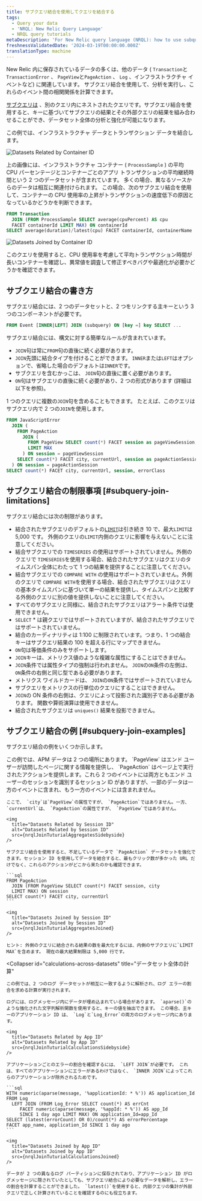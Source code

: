 ```yaml
---
title: サブクエリ結合を使用してクエリを結合する
tags:
  - Query your data
  - 'NRQL: New Relic Query Language'
  - NRQL query tutorials
metaDescription: 'For New Relic query language (NRQL): how to use subquery joins.'
freshnessValidatedDate: '2024-03-19T00:00:00.000Z'
translationType: machine
---
```








New Relic 内に保存されているデータの多くは、他のデータ ( `Transaction`と`TransactionError` 、 `PageView`と`PageAction` 、 `Log` 、インフラストラクチャ イベントなど) に関連しています。 サブクエリ結合を使用して、分析を実行し、これらのイベント間の相関関係を計算できます。

[サブクエリは](/docs/query-your-data/nrql-new-relic-query-language/get-started/subqueries-in-nrql) 、別のクエリ内にネストされたクエリです。サブクエリ結合を使用すると、キーに基づいてサブクエリの結果とその外部クエリの結果を組み合わせることができ、データセット全体の分析と強化が可能になります。

この例では、インフラストラクチャ データとトランザクション データを結合します。

<img
  title="Datasets related by container ID"
  alt="Datasets Related by Container ID"
  src={nrqlJoinTuturialRowsSidebyside}
/>

上の画像には、インフラストラクチャ コンテナー ( `ProcessSample` ) の平均 CPU パーセンテージとコンテナーごとのアプリ トランザクションの平均継続時間という 2 つのデータセットが含まれています。 多くの場合、異なるソースからのデータは相互に関連付けられます。 この場合、次のサブクエリ結合を使用して、コンテナーの CPU 使用率の上昇がトランザクションの速度低下の原因となっているかどうかを判断できます。

```sql
FROM Transaction
  JOIN (FROM ProcessSample SELECT average(cpuPercent) AS cpu
  FACET containerId LIMIT MAX) ON containerId
SELECT average(duration)/latest(cpu) FACET containerId, containerName
```

<img
  title="Datasets Joined by Container ID"
  alt="Datasets Joined by Container ID"
  src={nrqlJoinTuturialRowsJoined}
/>

このクエリを使用すると、CPU 使用率を考慮して平均トランザクション時間が長いコンテナーを確認し、異常値を調査して修正すべきバグや最適化が必要かどうかを確認できます。

## サブクエリ結合の書き方

サブクエリ結合には、2 つのデータセットと、2 つをリンクする主キーという 3 つのコンポーネントが必要です。

```sql
FROM Event [INNER|LEFT] JOIN (subquery) ON [key =] key SELECT ...
```

サブクエリ結合には、構文に対する簡単なルールが含まれています。

* `JOIN`句は常に`FROM`句の直後に続く必要があります。
* `JOIN`先頭に結合タイプを付けることができます。 `INNER`または`LEFT`はオプションで、省略した場合のデフォルトは`INNER`です。
* サブクエリを含むかっこは、 `JOIN`句の直後に置く必要があります。
* `ON`句はサブクエリの直後に続く必要があり、2 つの形式があります (詳細は以下を参照)。

1 つのクエリに複数の`JOIN`句を含めることもできます。 たとえば、このクエリはサブクエリ内で 2 つの`JOIN`を使用します。

```sql
FROM JavaScriptError
  JOIN (
    FROM PageAction
      JOIN (
        FROM PageView SELECT count(*) FACET session as pageViewSession, city
        LIMIT MAX
      ) ON session = pageViewSession
    SELECT count(*) FACET city, currentUrl, session as pageActionSession
  ) ON session = pageActionSession
SELECT count(*) FACET city, currentUrl, session, errorClass
```

## サブクエリ結合の制限事項 [#subquery-join-limitations]

サブクエリ結合には次の制限があります。

* 結合されたサブクエリのデフォルトの[`LIMIT`](#sel-limit)は引き続き 10 で、最大`LIMIT`は 5,000 です。 外側のクエリの`LIMIT`内側のクエリに影響を与えないことに注意してください。
* 結合サブクエリでの `TIMESERIES` の使用はサポートされていません。外側のクエリで `TIMESERIES`を使用する場合、結合されたサブクエリはクエリのタイムスパン全体にわたって 1 つの結果を提供することに注意してください。
* 結合サブクエリでの `COMPARE WITH` の使用はサポートされていません。外側のクエリで `COMPARE WITH`を使用する場合、結合されたサブクエリはクエリの基本タイムスパンに基づいて単一の結果を提供し、タイムスパンと比較する外側のクエリに別の値を提供しないことに注意してください。
* すべてのサブクエリと同様に、結合されたサブクエリはアラート条件では使用できません。
* `SELECT` \* は親クエリではサポートされていますが、結合されたサブクエリではサポートされていません。
* 結合のカーディナリティは 1:100 に制限されています。つまり、1 つの結合キーはサブクエリ結果の 100 を超える行にマップできません。
* `ON`句は等価条件のみをサポートします。
* `JOIN`キーは、メトリクス値のような複雑な属性にすることはできません。
* `JOIN`条件では属性タイプの強制は行われません。 `JOIN`の`ON`条件の左側は、 `ON`条件の右側と同じ型である必要があります。
* メトリクス ワイルドカードは、 `JOIN`の`ON`条件ではサポートされていません
* サブクエリをメトリクスの行単位のクエリにすることはできません。
* `JOIN`の ON 条件の右側は、クエリによって投影された識別子である必要があります。 関数や算術演算は使用できません。
* 結合されたサブクエリは `uniques()` 結果を投影できません。

## サブクエリ結合の例 [#subquery-join-examples]

サブクエリ結合の例をいくつか示します。

<CollapserGroup>
  <Collapser
    id="add-missing-data"
    title="不足しているデータを追加する"
  >
    この例では、APM データは 2 つの場所にあります。 `PageView` はエンド ユーザーが訪問したページに関する情報を提供し、 `PageAction` はページ上で実行されたアクションを提供します。これら 2 つのイベントには両方ともエンド ユーザーのセッションを識別するセッション ID がありますが、一部のデータは一方のイベントに含まれ、もう一方のイベントには含まれません。

    ここで、 `city`は`PageView`の属性ですが、 `PageAction`ではありません。一方、 `currentUrl`は、 `PageAction`の属性ですが、 `PageView`ではありません。

    <img
      title="Datasets Related by Session ID"
      alt="Datasets Related by Session ID"
      src={nrqlJoinTuturialAggregatesSidebyside}
    />

    サブクエリ結合を使用すると、不足しているデータで `PageAction` データセットを強化できます。セッション ID を使用してデータを結合すると、最もクリック数が多かった URL だけでなく、これらのアクションがどこから来たのかも確認できます。

    ```sql
    FROM PageAction
      JOIN (FROM PageView SELECT count(*) FACET session, city
      LIMIT MAX) ON session
    SELECT count(*) FACET city, currentUrl
    ```

    <img
      title="Datasets Joined by Session ID"
      alt="Datasets Joined by Session ID"
      src={nrqlJoinTuturialAggregatesJoined}
    />

    ヒント: 外側のクエリに結合される結果の数を最大化するには、内側のサブクエリに`LIMIT MAX`を含めます。 現在の最大結果制限は 5,000 行です。
  </Collapser>

  <Collapser
    id="calculations-across-datasets"
    title="データセット全体の計算"
  >
    この例では、2 つのログ データセットが相互に一致するように解析され、ログ エラーの割合を求める計算が実行されます。

    ログには、ログメッセージ内にデータが埋め込まれている場合があります。 `aparse()`のような強化された文字列解析関数を使用すると、キーの値を抽出できます。 この場合、主キーのアプリケーション ID は、 `Log`と`Log_Error`の両方のログメッセージ内にあります。

    <img
      title="Datasets Related by App ID"
      alt="Datasets Related by App ID"
      src={nrqlJoinTuturialCalculationsSidebyside}
    />

    アプリケーションごとのエラーの割合を確認するには、 `LEFT JOIN`が必要です。 これは、すべてのアプリケーションにエラーがあるわけではなく、 `INNER JOIN`によってこれらのアプリケーションが除外されるためです。

    ```sql
    WITH numeric(aparse(message, '%applicationId: * %')) AS application_Id
    FROM Log
      LEFT JOIN (FROM Log_Error SELECT count(*) AS errCnt
         FACET numeric(aparse(message, '%appId: * %')) AS app_Id
         SINCE 1 day ago LIMIT MAX) ON application_Id=app_Id
    SELECT (latest(errorCount) OR 0)/count(*) AS errorPercentage
    FACET app_name, application_Id SINCE 1 day ago
    ```

    <img
      title="Datasets Joined by App ID"
      alt="Datasets Joined by App ID"
      src={nrqlJoinTuturialCalculationsJoined}
    />

    データが 2 つの異なるログ パーティションに保存されており、アプリケーション ID がログメッセージに隠されていたとしても、サブクエリ結合により必要なデータを解析し、エラーの割合を計算することができました。 `latest()`を使用すると、内部クエリの集計が外部クエリで正しく計算されていることを確認するのにも役立ちます。
  </Collapser>
</CollapserGroup>